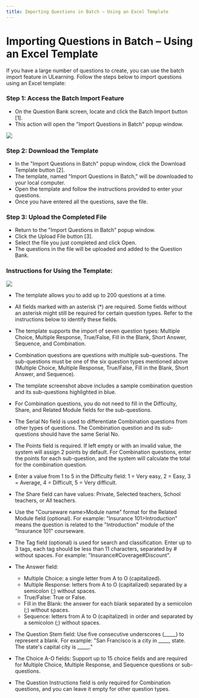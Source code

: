 ```yaml
---
title: Importing Questions in Batch – Using an Excel Template
---
```


# Importing Questions in Batch – Using an Excel Template

If you have a large number of questions to create, you can use the batch import feature in ULearning. Follow the steps below to import questions using an Excel template:

### Step 1: Access the Batch Import Feature

- On the Question Bank screen, locate and click the Batch Import button [1].
- This action will open the "Import Questions in Batch" popup window.

![](/img/utest/teacher/question05.png)

### Step 2: Download the Template

- In the "Import Questions in Batch" popup window, click the Download Template button [2].
- The template, named "Import Questions in Batch," will be downloaded to your local computer.
- Open the template and follow the instructions provided to enter your questions.
- Once you have entered all the questions, save the file.

### Step 3: Upload the Completed File

- Return to the "Import Questions in Batch" popup window.
- Click the Upload File button [3].
- Select the file you just completed and click Open.
- The questions in the file will be uploaded and added to the Question Bank.

### Instructions for Using the Template:

![](/img/utest/teacher/question06.png)

- The template allows you to add up to 200 questions at a time.
- All fields marked with an asterisk (*) are required. Some fields without an asterisk might still be required for certain question types. Refer to the instructions below to identify these fields.
- The template supports the import of seven question types: Multiple Choice, Multiple Response, True/False, Fill in the Blank, Short Answer, Sequence, and Combination.

- Combination questions are questions with multiple sub-questions. The sub-questions must be one of the six question types mentioned above (Multiple Choice, Multiple Response, True/False, Fill in the Blank, Short Answer, and Sequence).
- The template screenshot above includes a sample combination question and its sub-questions highlighted in blue.
- For Combination questions, you do not need to fill in the Difficulty, Share, and Related Module fields for the sub-questions.
- The Serial No field is used to differentiate Combination questions from other types of questions. The Combination question and its sub-questions should have the same Serial No.
- The Points field is required. If left empty or with an invalid value, the system will assign 2 points by default. For Combination questions, enter the points for each sub-question, and the system will calculate the total for the combination question.
- Enter a value from 1 to 5 in the Difficulty field: 1 = Very easy, 2 = Easy, 3 = Average, 4 = Difficult, 5 = Very difficult.
- The Share field can have values: Private, Selected teachers, School teachers, or All teachers.
- Use the "Courseware name>Module name" format for the Related Module field (optional). For example: "Insurance 101>Introduction" means the question is related to the "Introduction" module of the "Insurance 101" courseware.
- The Tag field (optional) is used for search and classification. Enter up to 3 tags, each tag should be less than 11 characters, separated by # without spaces. For example: "Insurance#Coverage#Discount".
- The Answer field:
  - Multiple Choice: a single letter from A to O (capitalized).
  - Multiple Response: letters from A to O (capitalized) separated by a semicolon (;) without spaces.
  - True/False: True or False.
  - Fill in the Blank: the answer for each blank separated by a semicolon (;) without spaces.
  - Sequence: letters from A to O (capitalized) in order and separated by a semicolon (;) without spaces.
- The Question Stem field: Use five consecutive underscores (_____) to represent a blank. For example: "San Francisco is a city in _____ state. The state's capital city is _____."
- The Choice A-O fields: Support up to 15 choice fields and are required for Multiple Choice, Multiple Response, and Sequence questions or sub-questions.
- The Question Instructions field is only required for Combination questions, and you can leave it empty for other question types.